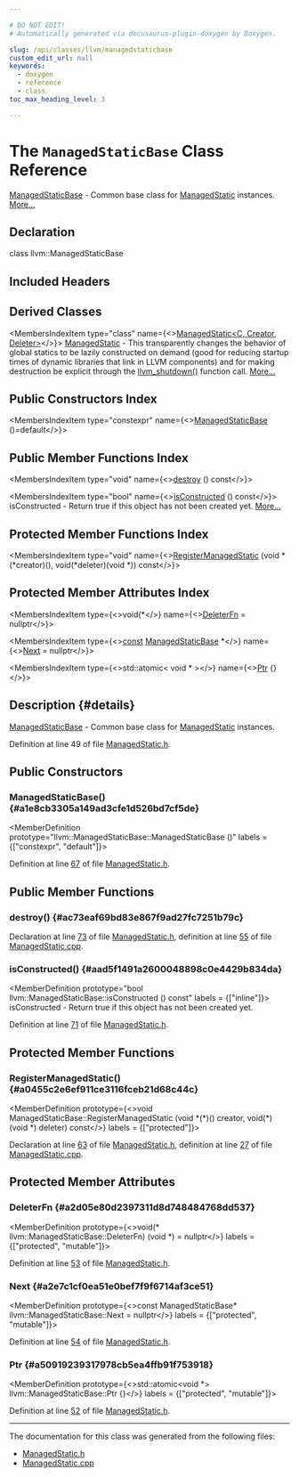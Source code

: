 ```yaml
---

# DO NOT EDIT!
# Automatically generated via docusaurus-plugin-doxygen by Doxygen.

slug: /api/classes/llvm/managedstaticbase
custom_edit_url: null
keywords:
  - doxygen
  - reference
  - class
toc_max_heading_level: 3

---
```





# The `ManagedStaticBase` Class Reference

<DoxygenPage pluginConfig={pluginConfig}>

<a href="/docs/api/classes/llvm/managedstaticbase">ManagedStaticBase</a> - Common base class for <a href="/docs/api/classes/llvm/managedstatic">ManagedStatic</a> instances. <a href="#details">More...</a>

## Declaration

<CodeBlock>class llvm::ManagedStaticBase</CodeBlock>

## Included Headers

<IncludesList>
<IncludesListItem
  filePath="llvm/Support/ManagedStatic.h"
  permalink="/docs/api/files/include/include/llvm/include/llvm/support/managedstatic-h"
  isLocal="true" />
</IncludesList>

## Derived Classes

<MembersIndex>

<MembersIndexItem
  type="class"
  name={<><a href="/docs/api/classes/llvm/managedstatic">ManagedStatic&lt;C, Creator, Deleter&gt;</a></>}>
<a href="/docs/api/classes/llvm/managedstatic">ManagedStatic</a> - This transparently changes the behavior of global statics to be lazily constructed on demand (good for reducing startup times of dynamic libraries that link in LLVM components) and for making destruction be explicit through the <a href="/docs/api/namespaces/llvm/#ac27f7fe6f1543ef516aa0998bad20335">llvm&#95;shutdown()</a> function call. <a href="/docs/api/classes/llvm/managedstatic/#details">More...</a>
</MembersIndexItem>

</MembersIndex>

## Public Constructors Index

<MembersIndex>

<MembersIndexItem
  type="constexpr"
  name={<><a href="#a1e8cb3305a149ad3cfe1d526bd7cf5de">ManagedStaticBase</a> ()=default</>}>
</MembersIndexItem>

</MembersIndex>

## Public Member Functions Index

<MembersIndex>

<MembersIndexItem
  type="void"
  name={<><a href="#ac73eaf69bd83e867f9ad27fc7251b79c">destroy</a> () const</>}>
</MembersIndexItem>

<MembersIndexItem
  type="bool"
  name={<><a href="#aad5f1491a2600048898c0e4429b834da">isConstructed</a> () const</>}>
isConstructed - Return true if this object has not been created yet. <a href="#aad5f1491a2600048898c0e4429b834da">More...</a>
</MembersIndexItem>

</MembersIndex>

## Protected Member Functions Index

<MembersIndex>

<MembersIndexItem
  type="void"
  name={<><a href="#a0455c2e6ef911ce3116fceb21d68c44c">RegisterManagedStatic</a> (void &#42;(&#42;creator)(), void(&#42;deleter)(void &#42;)) const</>}>
</MembersIndexItem>

</MembersIndex>

## Protected Member Attributes Index

<MembersIndex>

<MembersIndexItem
  type={<>void(&#42;</>}
  name={<><a href="#a2d05e80d2397311d8d748484768dd537">DeleterFn</a> = nullptr</>}>
</MembersIndexItem>

<MembersIndexItem
  type={<><a href="/docs/api/files/lib/lib/target/lib/target/aarch64/aarch64promoteconstant-cpp/#a90f8350fecae261c25be85d38b451bff">const</a> <a href="/docs/api/classes/llvm/managedstaticbase">ManagedStaticBase</a> &#42;</>}
  name={<><a href="#a2e7c1cf0ea51e0bef7f9f6714af3ce51">Next</a> = nullptr</>}>
</MembersIndexItem>

<MembersIndexItem
  type={<>std::atomic&lt; void &#42; &gt;</>}
  name={<><a href="#a50919239317978cb5ea4ffb91f753918">Ptr</a> &#123;&#125;</>}>
</MembersIndexItem>

</MembersIndex>

## Description {#details}

<a href="/docs/api/classes/llvm/managedstaticbase">ManagedStaticBase</a> - Common base class for <a href="/docs/api/classes/llvm/managedstatic">ManagedStatic</a> instances.

Definition at line 49 of file <a href="/docs/api/files/include/include/llvm/include/llvm/support/managedstatic-h">ManagedStatic.h</a>.

<SectionDefinition>

## Public Constructors

### ManagedStaticBase() {#a1e8cb3305a149ad3cfe1d526bd7cf5de}

<MemberDefinition
  prototype="llvm::ManagedStaticBase::ManagedStaticBase ()"
  labels = {["constexpr", "default"]}>

Definition at line <a href="/docs/api/files/include/include/llvm/include/llvm/support/managedstatic-h/#l00067">67</a> of file <a href="/docs/api/files/include/include/llvm/include/llvm/support/managedstatic-h">ManagedStatic.h</a>.
</MemberDefinition>

</SectionDefinition>

<SectionDefinition>

## Public Member Functions

### destroy() {#ac73eaf69bd83e867f9ad27fc7251b79c}

<MemberDefinition
  prototype="void ManagedStaticBase::destroy () const">

Declaration at line <a href="/docs/api/files/include/include/llvm/include/llvm/support/managedstatic-h/#l00073">73</a> of file <a href="/docs/api/files/include/include/llvm/include/llvm/support/managedstatic-h">ManagedStatic.h</a>, definition at line <a href="/docs/api/files/lib/lib/support/managedstatic-cpp/#l00055">55</a> of file <a href="/docs/api/files/lib/lib/support/managedstatic-cpp">ManagedStatic.cpp</a>.
</MemberDefinition>

### isConstructed() {#aad5f1491a2600048898c0e4429b834da}

<MemberDefinition
  prototype="bool llvm::ManagedStaticBase::isConstructed () const"
  labels = {["inline"]}>
isConstructed - Return true if this object has not been created yet.

Definition at line <a href="/docs/api/files/include/include/llvm/include/llvm/support/managedstatic-h/#l00071">71</a> of file <a href="/docs/api/files/include/include/llvm/include/llvm/support/managedstatic-h">ManagedStatic.h</a>.
</MemberDefinition>

</SectionDefinition>

<SectionDefinition>

## Protected Member Functions

### RegisterManagedStatic() {#a0455c2e6ef911ce3116fceb21d68c44c}

<MemberDefinition
  prototype={<>void ManagedStaticBase::RegisterManagedStatic (void &#42;(&#42;)() creator, void(&#42;)(void &#42;) deleter) const</>}
  labels = {["protected"]}>

Declaration at line <a href="/docs/api/files/include/include/llvm/include/llvm/support/managedstatic-h/#l00063">63</a> of file <a href="/docs/api/files/include/include/llvm/include/llvm/support/managedstatic-h">ManagedStatic.h</a>, definition at line <a href="/docs/api/files/lib/lib/support/managedstatic-cpp/#l00027">27</a> of file <a href="/docs/api/files/lib/lib/support/managedstatic-cpp">ManagedStatic.cpp</a>.
</MemberDefinition>

</SectionDefinition>

<SectionDefinition>

## Protected Member Attributes

### DeleterFn {#a2d05e80d2397311d8d748484768dd537}

<MemberDefinition
  prototype={<>void(&#42; llvm::ManagedStaticBase::DeleterFn) (void &#42;) = nullptr</>}
  labels = {["protected", "mutable"]}>

Definition at line <a href="/docs/api/files/include/include/llvm/include/llvm/support/managedstatic-h/#l00053">53</a> of file <a href="/docs/api/files/include/include/llvm/include/llvm/support/managedstatic-h">ManagedStatic.h</a>.
</MemberDefinition>

### Next {#a2e7c1cf0ea51e0bef7f9f6714af3ce51}

<MemberDefinition
  prototype={<>const ManagedStaticBase&#42; llvm::ManagedStaticBase::Next = nullptr</>}
  labels = {["protected", "mutable"]}>

Definition at line <a href="/docs/api/files/include/include/llvm/include/llvm/support/managedstatic-h/#l00054">54</a> of file <a href="/docs/api/files/include/include/llvm/include/llvm/support/managedstatic-h">ManagedStatic.h</a>.
</MemberDefinition>

### Ptr {#a50919239317978cb5ea4ffb91f753918}

<MemberDefinition
  prototype={<>std::atomic&lt;void &#42;&gt; llvm::ManagedStaticBase::Ptr &#123;&#125;</>}
  labels = {["protected", "mutable"]}>

Definition at line <a href="/docs/api/files/include/include/llvm/include/llvm/support/managedstatic-h/#l00052">52</a> of file <a href="/docs/api/files/include/include/llvm/include/llvm/support/managedstatic-h">ManagedStatic.h</a>.
</MemberDefinition>

</SectionDefinition>

<hr/>

The documentation for this class was generated from the following files:

<ul>
<li><a href="/docs/api/files/include/include/llvm/include/llvm/support/managedstatic-h">ManagedStatic.h</a></li>
<li><a href="/docs/api/files/lib/lib/support/managedstatic-cpp">ManagedStatic.cpp</a></li>
</ul>

</DoxygenPage>

